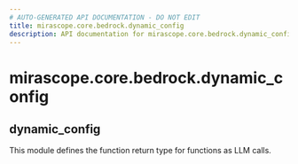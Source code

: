 ```yaml
---
# AUTO-GENERATED API DOCUMENTATION - DO NOT EDIT
title: mirascope.core.bedrock.dynamic_config
description: API documentation for mirascope.core.bedrock.dynamic_config
---
```


# mirascope.core.bedrock.dynamic_config

## <ApiType type="Module" path="core/bedrock/dynamic_config" symbolName="dynamic_config" /> dynamic_config

This module defines the function return type for functions as LLM calls.


